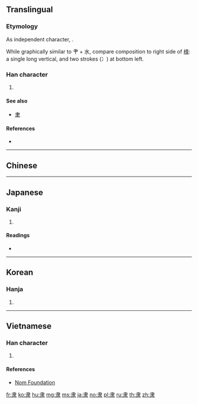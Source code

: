 {{character info/new}}
{{also|隸|康}}
==Translingual==
{{stroke order|type=animate}}
{{Han simplified forms|隸|隷|隶}}

===Etymology===
As independent character, {{Han simp|隸|f=柰|t=&nbsp;}}.

While graphically similar to 肀 + 水, compare composition to right side of [[様]]: a single long vertical, and two strokes (冫) at bottom left.

===Han character===
{{Han char|rn=171|rad=隶|as=00|sn=8|four=|canj=LE}}
#{{mul-kangxi radical-def}}
====See also====
* {{l|mul|康}} [[聿]]

====References====
* {{Han ref|kx=1363.220|dkj=41923|dj=1867.100|hdz=74323.010|uh=96B6|ud=38582}}

----

==Chinese==
{{zh-see|隸}}

----

==Japanese==

===Kanji===
{{ja-kanji|grade=|rs=隶00}}

# {{defn|lang=ja|sort=隶00}}

====Readings====
* {{ja-readings|kanon=[[い]] (i), [[たい]] (tai)|goon=[[い]] (i), [[だい]] (dai)|kun=[[およぶ]] (oyobu)}}

----

==Korean==

===Hanja===
{{ko-hanja|hangeul=[[이]], [[시]], [[제]], [[대]], [[태]]|eumhun=|rv=i, si, je, dae, tae|mr=i, si, che, tae, t'ae|y=i, si, cey, tay, thay}}

# {{defn|lang=ko|sort=隶00}}

----

==Vietnamese==

===Han character===
{{vi-hantu|[[đãi]], [[lệ]]|rs=隶00}}

# {{defn|lang=vi|sort=隶00}}

====References====
* [http://nomfoundation.org/common/nom_details.php?codepoint=96b6 Nom Foundation]

[[Category:CJKV radicals| ]]

[[fr:隶]]
[[ko:隶]]
[[hu:隶]]
[[mg:隶]]
[[ms:隶]]
[[ja:隶]]
[[no:隶]]
[[pl:隶]]
[[ru:隶]]
[[th:隶]]
[[zh:隶]]